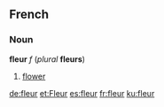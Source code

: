 ==French==
===Noun===
'''fleur''' ''f'' (''plural'' '''fleurs''')

# [[flower]]

[[de:fleur]]
[[et:Fleur]]
[[es:fleur]]
[[fr:fleur]]
[[ku:fleur]]